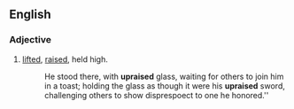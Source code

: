 ==English==
===Adjective===
{{en-adj|-}}

#[[lift|lifted]], [[raise|raised]], held high.
#:He stood there, with '''upraised''' glass, waiting for others to join him in a toast; holding the glass as though it were his '''upraised''' sword, challenging others to show disprespoect to one he honored.''